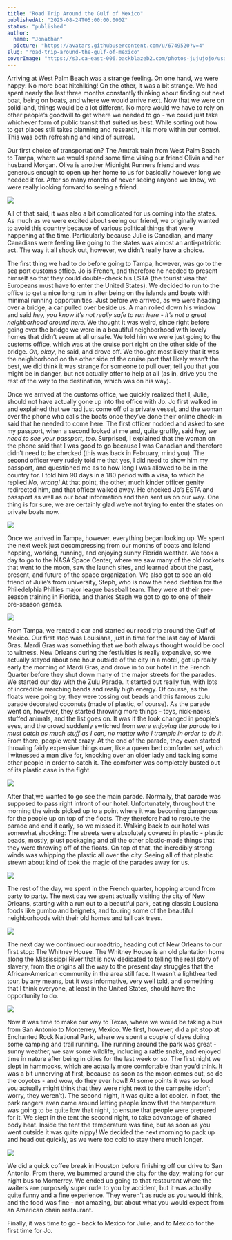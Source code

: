 ```yaml
---
title: "Road Trip Around the Gulf of Mexico"
publishedAt: "2025-08-24T05:00:00.000Z"
status: "published"
author:
  name: "Jonathan"
  picture: "https://avatars.githubusercontent.com/u/6749520?v=4"
slug: "road-trip-around-the-gulf-of-mexico"
coverImage: "https://s3.ca-east-006.backblazeb2.com/photos-jujujojo/usa/IMG_5428.jpeg"
---
```


Arriving at West Palm Beach was a strange feeling. On one hand, we were happy: No more boat hitchiking! On the other, it was a bit strange. We had spent nearly the last three months constantly thinking about finding out next boat, being on boats, and where we would arrive next. Now that we were on solid land, things would be a lot different. No more would we have to rely on other people’s goodwill to get where we needed to go - we could just take whichever form of public transit that suited us best. While sorting out how to get places still takes planning and research, it is more within our control. This was both refreshing and kind of surreal.

Our first choice of transportation? The Amtrak train from West Palm Beach to Tampa, where we would spend some time vising our friend Olivia and her husband Morgan. Oliva is another Midnight Runners friend and was generous enough to open up her home to us for basically however long we needed it for. After so many months of never seeing anyone we knew, we were really looking forward to seeing a friend.

![](https://s3.ca-east-006.backblazeb2.com/photos-jujujojo/usa/IMG_5325.jpeg)

All of that said, it was also a bit complicated for us coming into the states. As much as we were excited about seeing our friend, we originally wanted to avoid this country because of various political things that were happening at the time. Particularly because Julie is Canadian, and many Canadians were feeling like going to the states was almost an anti-patriotic act. The way it all shook out, however, we didn’t really have a choice.

The first thing we had to do before going to Tampa, however, was go to the sea port customs office. Jo is French, and therefore he needed to present himself so that they could double-check his ESTA (the tourist visa that Europeans must have to enter the United States). We decided to run to the office to get a nice long run in after being on the islands and boats with minimal running opportunities. Just before we arrived, as we were heading over a bridge, a car pulled over beside us. A man rolled down his window and said *hey, you know it’s not really safe to run here - it’s not a great neighborhood around here*. We thought it was weird, since right before going over the bridge we were in a beautiful neighborhood with lovely homes that didn’t seem at all unsafe. We told him we were just going to the customs office, which was at the cruise port right on the other side of the bridge. *Oh, okay*, he said, and drove off. We thought most likely that it was the neighborhood on the other side of the cruise port that likely wasn’t the best, we did think it was strange for someone to pull over, tell you that you might be in danger, but not actually offer to help at all (as in, drive you the rest of the way to the destination, which was on his way).

Once we arrived at the customs office, we quickly realized that I, Julie, should not have actually gone up into the office with Jo. Jo first walked in and explained that we had just come off of a private vessel, and the woman over the phone who calls the boats once they’ve done their online check-in said that he needed to come here. The first officer nodded and asked to see my passport, when a second looked at me and, quite gruffly, said *hey, we need to see your passport, too*. Surprised, I explained that the woman on the phone said that I was good to go because I was Canadian and therefore didn’t need to be checked (this was back in February, mind you). The second officer very rudely told me that yes, I did need to show him my passport, and questioned me as to how long I was allowed to be in the country for. I told him 90 days in a 180 period with a visa, to which he replied *No, wrong!* At that point, the other, much kinder officer genlty redirected him, and that officer walked away. He checked Jo’s ESTA and passport as well as our boat information and then sent us on our way. One thing is for sure, we are certainly glad we’re not trying to enter the states on private boats now.

![](https://s3.ca-east-006.backblazeb2.com/photos-jujujojo/usa/IMG_5110.jpeg)

Once we arrived in Tampa, however, everything began looking up. We spent the next week just decompressing from our months of boats and island hopping, working, running, and enjoying sunny Florida weather. We took a day to go to the NASA Space Center, where we saw many of the old rockets that went to the moon, saw the launch sites, and learned about the past, present, and future of the space organization. We also got to see an old friend of Julie’s from university, Steph, who is now the head dietitian for the Philedelphia Phillies major league baseball team. They were at their pre-season training in Florida, and thanks Steph we got to go to one of their pre-season games.

![](https://s3.ca-east-006.backblazeb2.com/photos-jujujojo/usa/IMG_5412.jpeg)

From Tampa, we rented a car and started our road trip around the Gulf of Mexico. Our first stop was Louisiana, just in time for the last day of Mardi Gras. Mardi Gras was something that we both always thought would be cool to witness. New Orleans during the festivities is really expensive, so we actually stayed about one hour outside of the city in a motel, got up really early the morning of Mardi Gras, and drove in to our hotel in the French Quarter before they shut down many of the major streets for the parades. We started our day with the Zulu Parade. It started out really fun, with lots of incredible marching bands and really high energy. Of course, as the floats were going by, they were tossing out beads and this famous zulu parade decorated coconuts (made of plastic, of course). As the parade went on, however, they started throwing more things - toys, nick-nacks, stuffed animals, and the list goes on. It was if the look changed in people’s eyes, and the crowd suddenly swtiched from *were enjoying the parade* to *I must catch as much stuff as I can, no matter who I trample in order to do it*. From there, people went crazy. At the end of the parade, they even started throwing fairly expensive things over, like a queen bed comforter set, which I witnessed a man dive for, knocking over an older lady and tackling some other people in order to catch it. The comforter was completely busted out of its plastic case in the fight.

![](https://s3.ca-east-006.backblazeb2.com/photos-jujujojo/usa/IMG_5549.jpeg)

After that,we wanted to go see the main parade. Normally, that parade was supposed to pass right infront of our hotel. Unfortunately, throughout the morning the winds picked up to a point where it was becoming dangerous for the people up on top of the floats. They therefore had to reroute the parade and end it early, so we missed it. Walking back to our hotel was somewhat shocking: The streets were absolutely covered in plastic - plastic beads, mostly, plust packaging and all the other plastic-made things that they were throwing off of the floats. On top of that, the incredibly strong winds was whipping the plastic all over the city. Seeing all of that plastic strewn about kind of took the magic of the parades away for us.

![](https://s3.ca-east-006.backblazeb2.com/photos-jujujojo/usa/IMG_5534.jpeg)

The rest of the day, we spent in the French quarter, hopping around from party to party. The next day we spent actually visiting the city of New Orleans, starting with a run out to a beautiful park, eating classic Lousiana foods like gumbo and beignets, and touring some of the beautiful neighborhoods with their old homes and tall oak trees.

![](https://s3.ca-east-006.backblazeb2.com/photos-jujujojo/usa/IMG_5633.jpeg)

The next day we continued our roadtrip, heading out of New Orleans to our first stop: The Whitney House. The Whitney House is an old plantation home along the Mississippi River that is now dedicated to telling the real story of slavery, from the origins all the way to the present day struggles that the African-American community in the area still face. It wasn’t a lighthearted tour, by any means, but it was informative, very well told, and something that I think everyone, at least in the United States, should have the opportunity to do.

![](https://s3.ca-east-006.backblazeb2.com/photos-jujujojo/usa/IMG_5646.jpeg)

Now it was time to make our way to Texas, where we would be taking a bus from San Antonio to Monterrey, Mexico. We first, however, did a pit stop at Enchanted Rock National Park, where we spent a couple of days doing some camping and trail running. The running around the park was great - sunny weather, we saw some wildlife, including a rattle snake, and enjoyed time in nature after being in cities for the last week or so. The first night we slept in hammocks, which are actually more comfortable than you’d think. It was a bit unnerving at first, because as soon as the moon comes out, so do the coyotes - and wow, do they ever howl! At some points it was so loud you actually might think that they were right next to the campsite (don’t worry, they weren’t). The second night, it was quite a lot cooler. In fact, the park rangers even came around letting people know that the temperature was going to be quite low that night, to ensure that people were prepared for it. We slept in the tent the second night, to take advantage of shared body heat. Inside the tent the temperature was fine, but as soon as you went outside it was quite nippy! We decided the next morning to pack up and head out quickly, as we were too cold to stay there much longer.

![](https://s3.ca-east-006.backblazeb2.com/photos-jujujojo/usa/IMG_5691.jpeg)

We did a quick coffee break in Houston before finishing off our drive to San Antonio. From there, we bummed around the city for the day, waiting for our night bus to Monterrey. We ended up going to that restaurant where the waiters are purposely super rude to you by accident, but it was actually quite funny and a fine experience. They weren’t as rude as you would think, and the food was fine - not amazing, but about what you would expect from an American chain restaurant.

Finally, it was time to go - back to Mexico for Julie, and to Mexico for the first time for Jo.